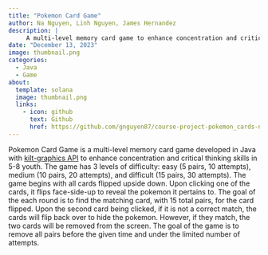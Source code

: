 ```yaml
---
title: "Pokemon Card Game"
author: Na Nguyen, Linh Nguyen, James Hernandez 
description: |
     A multi-level memory card game to enhance concentration and critical thinking skills in 5-8 youth
date: "December 13, 2023"
image: thumbnail.png
categories: 
  - Java
  - Game
about:
  template: solana
  image: thumbnail.png
  links: 
    - icon: github
      text: Github
      href: https://github.com/gnguyen87/course-project-pokemon_cards-na-linh-james
---
```


Pokemon Card Game is a multi-level memory card game developed in Java with [kilt-graphics API](https://mac-comp127.github.io/kilt-graphics/) to enhance concentration and critical thinking skills in 5-8 youth. The game has 3 levels of difficulty: easy (5 pairs, 10 attempts), medium (10 pairs, 20 attempts), and difficult (15 pairs, 30 attempts). The game begins with all cards flipped upside down. Upon clicking one of the cards, it flips face-side-up to reveal the pokemon it pertains to. The goal of the each round is to find the matching card, with 15 total pairs, for the card flipped. Upon the second card being clicked, if it is not a correct match, the cards will flip back over to hide the pokemon. However, if they match, the two cards will be removed from the screen. The goal of the game is to remove all pairs before the given time and under the limited number of attempts.
